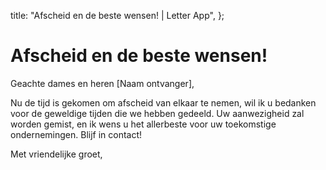  title: "Afscheid en de beste wensen! | Letter App",
};

# Afscheid en de beste wensen!

Geachte dames en heren [Naam ontvanger],

Nu de tijd is gekomen om afscheid van elkaar te nemen, wil ik u bedanken voor de geweldige tijden die we hebben gedeeld. Uw aanwezigheid zal worden gemist, en ik wens u het allerbeste voor uw toekomstige ondernemingen. Blijf in contact!

Met vriendelijke groet,
